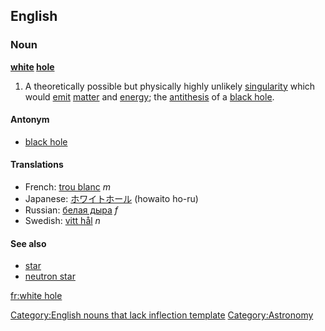 ==English==

===Noun===
{{wikipedia}}
'''[[white]] [[hole]]'''

# {{idiom}} A theoretically possible but physically highly unlikely [[singularity]] which would [[emit]] [[matter]] and [[energy]]; the [[antithesis]] of a [[black hole]].

====Antonym====
*[[black hole]]

====Translations====
*French: [[trou blanc]] ''m''
*Japanese: [[ホワイトホール]] (howaito ho-ru)
*Russian: [[белая дыра]] ''f''
*Swedish: [[vitt hål]] ''n''

====See also====
*[[star]]
*[[neutron star]]

[[Category:English nouns that lack inflection template]]
[[Category:Astronomy]]

[[fr:white hole]]